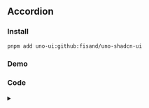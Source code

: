 
## Accordion

### Install

```bash
pnpm add uno-ui:github:fisand/uno-shadcn-ui
```

### Demo

<div class="demo flex-col-center">
  <AccordionDemo />
</div>

### Code

<details>
<summary></summary>


```tsx
import * as React from 'react'
import * as AccordionPrimitive from '@radix-ui/react-accordion'

import { cn } from '../../lib/utils'

const Accordion = AccordionPrimitive.Root

const AccordionItem = React.forwardRef<
  React.ElementRef<typeof AccordionPrimitive.Item>,
  React.ComponentPropsWithoutRef<typeof AccordionPrimitive.Item>
>(({ className, ...props }, ref) => (
  <AccordionPrimitive.Item ref={ref} className={cn('border-b', className)} {...props} />
))
AccordionItem.displayName = 'AccordionItem'

const AccordionTrigger = React.forwardRef<
  React.ElementRef<typeof AccordionPrimitive.Trigger>,
  React.ComponentPropsWithoutRef<typeof AccordionPrimitive.Trigger>
>(({ className, children, ...props }, ref) => (
  <AccordionPrimitive.Header className="flex">
    <AccordionPrimitive.Trigger
      ref={ref}
      className={cn(
        'flex flex-1 items-center justify-between py-4 font-medium transition-all hover:underline [&[data-state=open]>span]:rotate-180',
        className
      )}
      {...props}
    >
      {children}
      <span className="i-lucide:chevron-down flex h-4 w-4 transition-transform duration-200" />
    </AccordionPrimitive.Trigger>
  </AccordionPrimitive.Header>
))
AccordionTrigger.displayName = AccordionPrimitive.Trigger.displayName

const AccordionContent = React.forwardRef<
  React.ElementRef<typeof AccordionPrimitive.Content>,
  React.ComponentPropsWithoutRef<typeof AccordionPrimitive.Content>
>(({ className, children, ...props }, ref) => (
  <AccordionPrimitive.Content
    ref={ref}
    className={cn(
      'overflow-hidden text-sm transition-all data-[state=closed]:accordion-up data-[state=open]:accordion-down',
      className
    )}
    {...props}
  >
    <div className="pb-4 pt-0">{children}</div>
  </AccordionPrimitive.Content>
))
AccordionContent.displayName = AccordionPrimitive.Content.displayName

export { Accordion, AccordionItem, AccordionTrigger, AccordionContent }
```

</details>